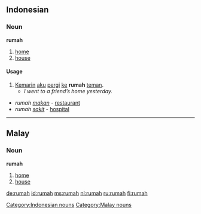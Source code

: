 ==Indonesian==
===Noun===
'''rumah'''
# [[home]]
# [[house]]

====Usage====
# [[kemarin|Kemarin]] [[aku]] [[pergi]] [[ke]] '''rumah''' [[teman]].
#* ''I went to a friend’s home yesterday.''

* ''rumah'' ''[[makan]]'' - [[restaurant]]
* ''rumah'' ''[[sakit]]'' - [[hospital]]

----

==Malay==
===Noun===
'''rumah'''
# [[home]]
# [[house]]

[[Category:Indonesian nouns]]
[[Category:Malay nouns]]

[[de:rumah]]
[[id:rumah]]
[[ms:rumah]]
[[nl:rumah]]
[[ru:rumah]]
[[fi:rumah]]